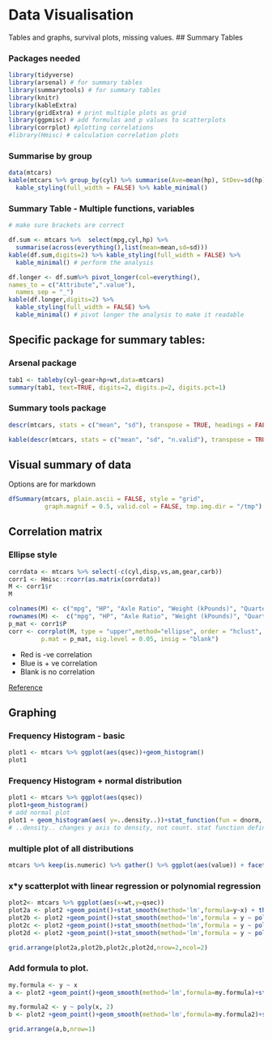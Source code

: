 # Data Visualisation
Tables and graphs, survival plots, missing values. 
## Summary Tables

### Packages needed
```r
library(tidyverse) 
library(arsenal) # for summary tables
library(summarytools) # for summary tables
library(knitr)
library(kableExtra)
library(gridExtra) # print multiple plots as grid
library(ggpmisc) # add formulas and p values to scatterplots
library(corrplot) #plotting correlations
#library(Hmisc) # calculation correlation plots

```

### Summarise by group
```r
data(mtcars)
kable(mtcars %>% group_by(cyl) %>% summarise(Ave=mean(hp), StDev=sd(hp))) %>% 
  kable_styling(full_width = FALSE) %>% kable_minimal()
```

###  Summary Table - Multiple functions, variables
```r
# make sure brackets are correct

df.sum <- mtcars %>%  select(mpg,cyl,hp) %>%
  summarise(across(everything(),list(mean=mean,sd=sd)))
kable(df.sum,digits=2) %>% kable_styling(full_width = FALSE) %>%
  kable_minimal() # perform the analysis

df.longer <- df.sum%>% pivot_longer(col=everything(),  
names_to = c("Attribute",".value"),
  names_sep = "_")
kable(df.longer,digits=2) %>%
  kable_styling(full_width = FALSE) %>%
  kable_minimal() # pivot longer the analysis to make it readable
```
## Specific package for summary tables:
### Arsenal package


```r
tab1 <- tableby(cyl~gear+hp+wt,data=mtcars)
summary(tab1, text=TRUE, digits=2, digits.p=2, digits.pct=1)
```
### Summary tools package
```r
descr(mtcars, stats = c("mean", "sd"), transpose = TRUE, headings = FALSE)

kable(descr(mtcars, stats = c("mean", "sd", "n.valid"), transpose = TRUE, headings = FALSE),digits = 3) %>% kable_styling(full_width = FALSE)%>% kable_minimal()
```

## Visual summary of data

Options are for markdown
```r

dfSummary(mtcars, plain.ascii = FALSE, style = "grid", 
          graph.magnif = 0.5, valid.col = FALSE, tmp.img.dir = "/tmp")
```
## Correlation matrix

### Ellipse style
```r
corrdata <- mtcars %>% select(-c(cyl,disp,vs,am,gear,carb)) 
corr1 <- Hmisc::rcorr(as.matrix(corrdata))
M <- corr1$r
M

colnames(M) <- c("mpg", "HP", "Axle Ratio", "Weight (kPounds)", "Quarter Mile (s)")
rownames(M) <-  c("mpg", "HP", "Axle Ratio", "Weight (kPounds)", "Quarter Mile (s)")
p_mat <- corr1$P
corr <- corrplot(M, type = "upper",method="ellipse", order = "hclust", 
         p.mat = p_mat, sig.level = 0.05, insig = "blank")
```

* Red is -ve correlation
* Blue is + ve correlation
* Blank is no correlation

[Reference](https://cran.r-project.org/web/packages/corrplot/vignettes/corrplot-intro.html)



## Graphing
### Frequency Histogram - basic
```r
plot1 <- mtcars %>% ggplot(aes(qsec))+geom_histogram()
plot1
```
### Frequency Histogram + normal distribution
```r
plot1 <- mtcars %>% ggplot(aes(qsec))
plot1+geom_histogram()
# add normal plot
plot1 + geom_histogram(aes( y=..density..))+stat_function(fun = dnorm, args = list(mean =mean(mtcars$qsec), sd=sd(mtcars$qsec))) + theme_bw()
# ..density.. changes y axis to density, not count. stat function defines normal line based on data provided.
```
### multiple plot of all distributions

```r
mtcars %>% keep(is.numeric) %>% gather() %>% ggplot(aes(value)) + facet_wrap(~ key, scales = "free") + geom_histogram()
```

### x*y scatterplot with linear regression or polynomial regression
```r
plot2<- mtcars %>% ggplot(aes(x=wt,y=qsec))
plot2a <- plot2 +geom_point()+stat_smooth(method='lm',formula=y~x) + theme_bw()
plot2b <- plot2 +geom_point()+stat_smooth(method='lm',formula = y ~ poly(x, 2)) + theme_bw()
plot2c <- plot2 +geom_point()+stat_smooth(method='lm',formula = y ~ poly(x, 3)) + theme_bw()
plot2d <- plot2 +geom_point()+stat_smooth(method='lm',formula = y ~ poly(x, 4)) + theme_bw()

grid.arrange(plot2a,plot2b,plot2c,plot2d,nrow=2,ncol=2)
```

### Add formula to plot.
```r
my.formula <- y ~ x
a <- plot2 +geom_point()+geom_smooth(method='lm',formula=my.formula)+stat_poly_eq(formula = my.formula, aes(label = paste(..eq.label.., ..rr.label.., sep = "~~~")), parse = TRUE) + theme_bw()

my.formula2 <- y ~ poly(x, 2)
b <- plot2 +geom_point()+geom_smooth(method='lm',formula=my.formula2)+stat_poly_eq(formula = my.formula2, aes(label = paste(..eq.label.., ..rr.label.., sep = "~~~")), parse = TRUE) + theme_bw()

grid.arrange(a,b,nrow=1)
```










